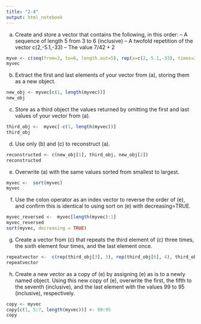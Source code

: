 ```yaml
---
title: "2-4"
output: html_notebook
---
```



a. Create and store a vector that contains the following, in this
order:
– A sequence of length 5 from 3 to 6 (inclusive)
– A twofold repetition of the vector c(2,-5.1,-33)
– The value ${7/42}+2$

```r
myve <- c(seq(from=3, to=6, length.out=5), rep(x=c(2,-5.1,-33), times=2), (7/2)+2)
myvec
```


b. Extract the first and last elements of your vector from (a), storing
them as a new object.
```r
new_obj <- myvec[c(1, length(myvec))]
new_obj
```


c. Store as a third object the values returned by omitting the first
and last values of your vector from (a).
```r
third_obj <-  myvec[-c(1, length(myvec))]
third_obj
```


d. Use only (b) and (c) to reconstruct (a).
```r
reconstructed <- c(new_obj[1], third_obj, new_obj[2])
reconstructed
```


e. Overwrite (a) with the same values sorted from smallest to
largest.
```r
myvec <-  sort(myvec)
myvec
```


f. Use the colon operator as an index vector to reverse the order
of (e), and confirm this is identical to using sort on (e) with
decreasing=TRUE.
```r
myvec_reversed <-  myvec[length(myvec):1]
myvec_reversed
sort(myvec, decreasing = TRUE)

```


g. Create a vector from (c) that repeats the third element of (c)
three times, the sixth element four times, and the last element once.
```r
repeatvector <-  c(rep(third_obj[3], 3), rep(third_obj[6], 4), third_obj[length(third_obj)])
repeatvector
```


h. Create a new vector as a copy of (e) by assigning (e) as is to a
newly named object. Using this new copy of (e), overwrite the
first, the fifth to the seventh (inclusive), and the last element with
the values 99 to 95 (inclusive), respectively.
```r
copy <- myvec
copy[c(1, 5:7, length(myvec))] <- 99:95
copy
```

